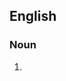 {{also|crumcake}}
==English==

===Noun===
{{en-noun|head=[[crum]] [[cake]]}}

# {{alternative spelling of|crumcake|lang=en}}